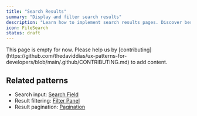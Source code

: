 ```yaml
---
title: "Search Results"
summary: "Display and filter search results"
description: "Learn how to implement search results pages. Discover best practices for result ranking, filtering, and pagination."
icon: FileSearch
status: draft
---
```


<Callout type="warning">
  This page is empty for now. Please help us by
  [contributing](https://github.com/thedaviddias/ux-patterns-for-developers/blob/main/.github/CONTRIBUTING.md)
  to add content.
</Callout>

## Related patterns

- Search input: [Search Field](/patterns/forms/search-field)
- Result filtering: [Filter Panel](/patterns/data-display/filter-panel)
- Result pagination: [Pagination](/patterns/navigation/pagination)
